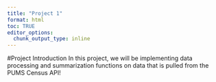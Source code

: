 ```yaml
---
title: "Project 1"
format: html
toc: TRUE
editor_options: 
  chunk_output_type: inline
---
```


#Project Introduction
In this project, we will be implementing data processing and summarization functions on data that is pulled from the PUMS Census API!